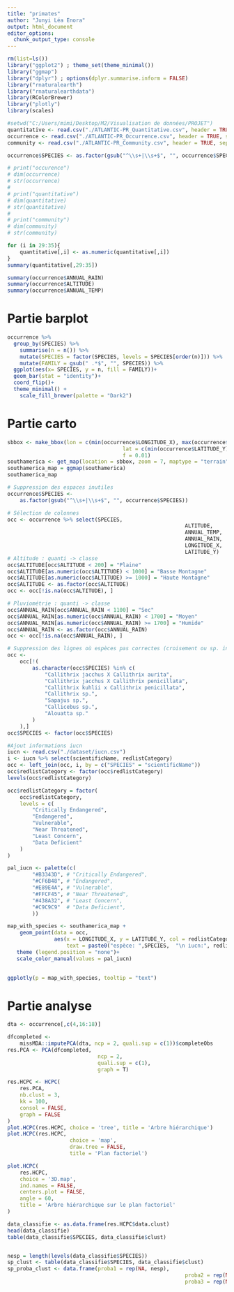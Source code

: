 ```yaml
---
title: "primates"
author: "Junyi Léa Enora"
output: html_document
editor_options: 
  chunk_output_type: console
---
```

```r
rm(list=ls())
library("ggplot2") ; theme_set(theme_minimal())
library("ggmap")
library("dplyr") ; options(dplyr.summarise.inform = FALSE)
library("rnaturalearth")
library("rnaturalearthdata")
library(RColorBrewer)
library("plotly")
library(scales)
```

```r
#setwd("C:/Users/mimi/Desktop/M2/Visualisation de données/PROJET")
quantitative <- read.csv("./ATLANTIC-PR_Quantitative.csv", header = TRUE, sep = ";")
occurrence <- read.csv("./ATLANTIC-PR_Occurrence.csv", header = TRUE, sep = ";")
community <- read.csv("./ATLANTIC-PR_Community.csv", header = TRUE, sep = ";")

occurrence$SPECIES <- as.factor(gsub("^\\s+|\\s+$", "", occurrence$SPECIES)) # Enlève les espaces superflus

# print("occurence")
# dim(occurrence)
# str(occurrence)
# 
# print("quantitative")
# dim(quantitative)
# str(quantitative)
# 
# print("community")
# dim(community)
# str(community)
```

```r
for (i in 29:35){
	quantitative[,i] <- as.numeric(quantitative[,i])
}
summary(quantitative[,29:35])
```


```r
summary(occurrence$ANNUAL_RAIN)
summary(occurrence$ALTITUDE)
summary(occurrence$ANNUAL_TEMP)
```
# Partie barplot

```r
occurrence %>% 
  group_by(SPECIES) %>% 
	summarise(n = n()) %>%
	mutate(SPECIES = factor(SPECIES, levels = SPECIES[order(n)])) %>% 
	mutate(FAMILY = gsub(" .*$", "", SPECIES)) %>% 
  ggplot(aes(x= SPECIES, y = n, fill = FAMILY))+
  geom_bar(stat = "identity")+
  coord_flip()+
  theme_minimal() +
	scale_fill_brewer(palette = "Dark2")
```

# Partie carto

```r

sbbox <- make_bbox(lon = c(min(occurrence$LONGITUDE_X), max(occurrence$LONGITUDE_X)), 
									 lat = c(min(occurrence$LATITUDE_Y), max(occurrence$LATITUDE_Y)),
									 f = 0.01)
southamerica <- get_map(location = sbbox, zoom = 7, maptype = "terrain") # résolution à améliorer
southamerica_map = ggmap(southamerica)
southamerica_map
```



```r
# Suppression des espaces inutiles
occurrence$SPECIES <-
	as.factor(gsub("^\\s+|\\s+$", "", occurrence$SPECIES))

# Sélection de colonnes
occ <- occurrence %>% select(SPECIES,
														 ALTITUDE,
														 ANNUAL_TEMP,
														 ANNUAL_RAIN,
														 LONGITUDE_X,
														 LATITUDE_Y)
# Altitude : quanti -> classe
occ$ALTITUDE[occ$ALTITUDE < 200] = "Plaine"
occ$ALTITUDE[as.numeric(occ$ALTITUDE) < 1000] = "Basse Montagne"
occ$ALTITUDE[as.numeric(occ$ALTITUDE) >= 1000] = "Haute Montagne"
occ$ALTITUDE <- as.factor(occ$ALTITUDE)
occ <- occ[!is.na(occ$ALTITUDE), ]

# Pluviométrie : quanti -> classe
occ$ANNUAL_RAIN[occ$ANNUAL_RAIN < 1100] = "Sec"
occ$ANNUAL_RAIN[as.numeric(occ$ANNUAL_RAIN) < 1700] = "Moyen"
occ$ANNUAL_RAIN[as.numeric(occ$ANNUAL_RAIN) >= 1700] = "Humide"
occ$ANNUAL_RAIN <- as.factor(occ$ANNUAL_RAIN)
occ <- occ[!is.na(occ$ANNUAL_RAIN), ]

# Suppression des lignes où espèces pas correctes (croisement ou sp. indéterminée)
occ <-
	occ[!(
		as.character(occ$SPECIES) %in% c(
			"Callithrix jacchus X Callithrix aurita",
			"Callithrix jacchus X Callithrix penicillata",
			"Callithrix kuhlii x Callithrix penicillata",
			"Callithrix sp.",
			"Sapajus sp.",
			"Callicebus sp.",
			"Alouatta sp."
		)
	),]
occ$SPECIES <- factor(occ$SPECIES)

#Ajout informations iucn
iucn <- read.csv("./dataset/iucn.csv")
i <- iucn %>% select(scientificName, redlistCategory)
occ <- left_join(occ, i, by = c("SPECIES" = "scientificName"))
occ$redlistCategory <- factor(occ$redlistCategory)
levels(occ$redlistCategory)

occ$redlistCategory = factor(
	occ$redlistCategory,
	levels = c(
		"Critically Endangered",
		"Endangered",
		"Vulnerable",
		"Near Threatened",
		"Least Concern",
		"Data Deficient"
	)
)
```




```r

pal_iucn <- palette(c(
		"#B3343D", # "Critically Endangered",
		"#CF6B48", # "Endangered",
		"#E89E4A", # "Vulnerable",
		"#FFCF45", # "Near Threatened",
		"#438A32", # "Least Concern",
		"#C9C9C9"  # "Data Deficient",
		))

map_with_species <- southamerica_map + 
    geom_point(data = occ,
               aes(x = LONGITUDE_X, y = LATITUDE_Y, col = redlistCategory,
                   text = paste0("espèce: ",SPECIES,  "\n iucn:", redlistCategory)), size = 1)+
   theme (legend.position = "none")+
   scale_color_manual(values = pal_iucn)
 

ggplotly(p = map_with_species, tooltip = "text")
```




# Partie analyse
```r
dta <- occurrence[,c(4,16:18)]

dfcompleted <-
	missMDA::imputePCA(dta, ncp = 2, quali.sup = c(1))$completeObs
res.PCA <- PCA(dfcompleted,
							 ncp = 2,
							 quali.sup = c(1),
							 graph = T)

res.HCPC <- HCPC(
	res.PCA,
	nb.clust = 3,
	kk = 100,
	consol = FALSE,
	graph = FALSE
)
plot.HCPC(res.HCPC, choice = 'tree', title = 'Arbre hiérarchique')
plot.HCPC(res.HCPC,
					choice = 'map',
					draw.tree = FALSE,
					title = 'Plan factoriel')

plot.HCPC(
	res.HCPC,
	choice = '3D.map',
	ind.names = FALSE,
	centers.plot = FALSE,
	angle = 60,
	title = 'Arbre hiérarchique sur le plan factoriel'
)
```

```r
data_classifie <- as.data.frame(res.HCPC$data.clust)
head(data_classifie)
table(data_classifie$SPECIES, data_classifie$clust)


nesp = length(levels(data_classifie$SPECIES))
sp_clust <- table(data_classifie$SPECIES, data_classifie$clust)
sp_proba_clust <- data.frame(proba1 = rep(NA, nesp),
														 proba2 = rep(NA, nesp),
														 proba3 = rep(NA, nesp))
```




